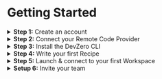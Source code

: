 # Getting Started

<details>

<summary><strong>Step 1:</strong> Create an account</summary>

Head to [devzero.io/dashboard](https://devzero.io/dashboard) and create your account using the authentication provider of your choice.&#x20;

</details>

<details>

<summary><strong>Step 2:</strong> Connect your Remote Code Provider</summary>

We currently only support GitHub as a code provider for DevZero workspaces. BitBucket and GitLab support are coming soon! \
\
If you only plan to work with Public Repositories, you do not need to enable our GitHub integration. However, if you'd like to work with private repositories from within a DevZero workspace you'll need to head to [https://www.devzero.io/dashboard/settings/personal#git-providers](https://www.devzero.io/dashboard/settings/personal#git-providers) and complete the installation steps.&#x20;

</details>

<details>

<summary><strong>Step 3:</strong> Install the DevZero CLI</summary>

[cli-installation.md](../../references/cli-installation.md "mention")

</details>

<details>

<summary><strong>Step 4:</strong> Write your first Recipe</summary>

[create-your-first-recipe.md](create-your-first-recipe.md "mention")

</details>

<details>

<summary><strong>Step 5:</strong> Launch &#x26; connect to your first Workspace</summary>

[launch-your-first-workspace.md](launch-your-first-workspace.md "mention")

</details>

<details>

<summary><strong>Setup 6:</strong> Invite your team</summary>

[inviting-teammates.md](inviting-teammates.md "mention")

</details>
